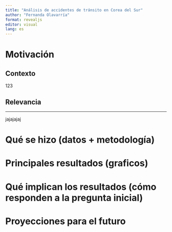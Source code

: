 ```yaml
---
title: "Análisis de accidentes de tránsito en Corea del Sur"
author: "Fernanda Olavarría"
format: revealjs
editor: visual
lang: es
---
```


# Motivación

## Contexto
123

## Relevancia

---
jajajajaj

# Qué se hizo (datos + metodología)

# Principales resultados (graficos)

# Qué implican los resultados (cómo responden a la pregunta inicial)

# Proyecciones para el futuro
